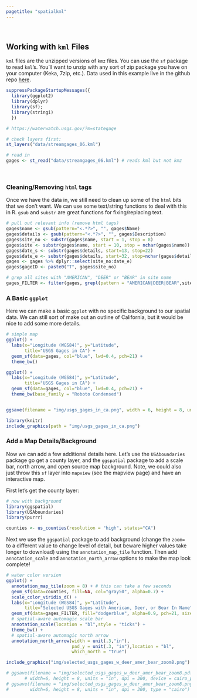 ```yaml
---
pagetitle: "spatialkml"
---
```


<br>

## Working with `kml` Files

`kml` files are the unzipped versions of `kmz` files. You can use the `sf` package to read `kml`'s. You'll want to unzip with any sort of zip package you have on your computer (Keka, 7zip, etc.). Data used in this example live in the github repo [here](https://github.com/ryanpeek/mapping-in-R-workshop/blob/master/data/streamgages_06.kml).

```r

suppressPackageStartupMessages({
  library(ggplot2)
  library(dplyr)
  library(sf);
  library(stringi)
  })

# https://waterwatch.usgs.gov/?m=stategage

# check layers first:
st_layers("data/streamgages_06.kml")

# read in
gages <- st_read("data/streamgages_06.kml") # reads kml but not kmz


```

<br>

### Cleaning/Removing `html` tags

Once we have the data in, we still need to clean up some of the `html` bits that we don't want. We can use some text/string functions to deal with this in R. `gsub` and `substr` are great functions for fixing/replacing text.

```r

# pull out relevant info (remove html tags)
gages$name <- gsub(pattern="<.*?>", "", gages$Name)
gages$details <- gsub(pattern="<.*?>", "", gages$Description)
gages$site_no <- substr(gages$name, start = 1, stop = 8)
gages$site <- substr(gages$name, start = 10, stop = nchar(gages$name))
gages$date_s <- substr(gages$details, start=13, stop=22)
gages$date_e <- substr(gages$details, start=32, stop=nchar(gages$details)-1)
gages <- gages %>% dplyr::select(site_no:date_e)
gages$gageID <- paste0("T", gages$site_no)

# grep all sites with "AMERICAN", "DEER" or "BEAR" in site name
gages_FILTER <- filter(gages, grepl(pattern = "AMERICAN|DEER|BEAR",site))

```

### A Basic `ggplot`

Here we can make a basic `ggplot` with no specific background to our spatial data. We can still sort of make out an outline of California, but it would be nice to add some more details.

```r

# simple map
ggplot() +
  labs(x="Longitude (WGS84)", y="Latitude",
       title="USGS Gages in CA") + 
  geom_sf(data=gages, col="blue", lwd=0.4, pch=21) +
  theme_bw()

```

```r

ggplot() +
  labs(x="Longitude (WGS84)", y="Latitude",
       title="USGS Gages in CA") + 
  geom_sf(data=gages, col="blue", lwd=0.4, pch=21) +
  theme_bw(base_family = "Roboto Condensed")


ggsave(filename = "img/usgs_gages_in_ca.png", width = 6, height = 8, units = "in", dpi = 150)

```


```r
library(knitr)
include_graphics(path = "img/usgs_gages_in_ca.png") 
```

### Add a Map Details/Background

Now we can add a few additional details here. Let's use the `USAboundaries` package go get a county layer, and the `ggspatial` package to add a scale bar, north arrow, and open source map background. Note, we could also just throw this `sf` layer into `mapview` (see the mapview page) and have an interactive map.

First let's get the county layer:
<!--
Not including this for now as we don't need to label this example:

counties <- us_counties(resolution = "high", states="CA") %>% # list states
  # add centroid values for labels
  mutate(lon=map_dbl(geometry, ~st_centroid(.x)[[1]]), 
         lat=map_dbl(geometry, ~st_centroid(.x)[[2]]))
-->


```r

# now with background
library(ggspatial)
library(USAboundaries)
library(purrr)

counties <- us_counties(resolution = "high", states="CA")

```

Next we use the `ggspatial` package to add background (change the `zoom=` to a different value to change level of detail, but beware higher values take longer to download) using the `annotation_map_tile` function. Then add `annotation_scale` and `annotation_north_arrow` options to make the map look complete! 

```r

# water color version 
ggplot() +
  annotation_map_tile(zoom = 8) + # this can take a few seconds
  geom_sf(data=counties, fill=NA, col="gray50", alpha=0.7) +
  scale_color_viridis_d() +
  labs(x="Longitude (WGS84)", y="Latitude",
       title="Selected USGS Gages with American, Deer, or Bear In Name") + 
  geom_sf(data=gages_FILTER, fill="dodgerblue", alpha=0.9, pch=21, size=2) +
  # spatial-aware automagic scale bar
  annotation_scale(location = "bl",style = "ticks") +
  theme_bw() +
  # spatial-aware automagic north arrow
  annotation_north_arrow(width = unit(.3,"in"), 
                         pad_y = unit(.3, "in"),location = "bl", 
                         which_north = "true")

```

```r

include_graphics("img/selected_usgs_gages_w_deer_amer_bear_zoom8.png")

# ggsave(filename = "img/selected_usgs_gages_w_deer_amer_bear_zoom8.pdf", 
       # width=6, height = 8, units = "in", dpi = 300, device = cairo_pdf)
# ggsave(filename = "img/selected_usgs_gages_w_deer_amer_bear_zoom8.png", 
#        width=6, height = 8, units = "in", dpi = 300, type = "cairo")
```



